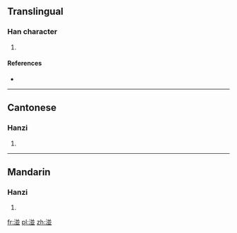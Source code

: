 ==Translingual==

===Han character===
{{Han char|rn=85|rad=水|as=08|sn=11|four=3811<sub>7</sub>|canj=水廿廿金 (ETTC)}}

# {{defn|Han|sort=水08}}

====References====
* {{Han ref|kx=0638.210|dkj=17879|dj=1045.120|hdz=31686.020|uh=6E74|ud=28276|bh=D5E4|bd=54756}}

----

==Cantonese==

===Hanzi===
{{yue-hanzi|jyut=|y=baan6}}

# {{defn|lang=yue|sort=水08}}

----

==Mandarin==

===Hanzi===
{{cmn-hanzi|pin=[[bàn]] ([[ban4]])|wg=pan<sup>4</sup>}}

# {{defn|lang=cmn|sort=水08}}

[[fr:湴]]
[[pl:湴]]
[[zh:湴]]
